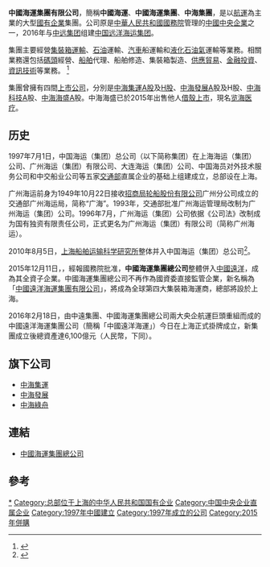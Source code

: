 {{Infobox_Company |
  company_name   = 中國海運集團有限公司 |
  company_logo   = [[File:Chinashipping.gif|File:Chinashipping.gif]] |
  company_type   = [[國有企业|國有企业]] |
 former_name = 中国海运（集团）总公司 |
  foundation     = 1997年|
  location       = {{PRC}}[[上海市|上海市]]|
  key_people     = [[董事長|董事長]]：許立榮|
  雇员人数  = |
  industry       = [[航運|航運]]及[[物流|物流]]|
  products       = |
  revenue        = |
  net_income     = |
  subsid         = {{ubl|[[中海集運|中海集運]] (現[[中遠海發|中遠海發]])|[[中海發展|中海發展]] (現[[中遠海能|中遠海能]])||[[中海科技|中海科技]] (現[[中远海科|中远海科]])|[[中海綠舟|中海綠舟]]|[[中海海盛|中海海盛]] (已出售)|[[上海船舶运输科学研究所|上海船舶运输科学研究所]]}}|
  owner          = [[中国远洋海运集团|中国远洋海运集团]]|
  homepage       = [http://www.cnshipping.com/ 中國海運集團總公司]
}}

'''中國海運集團有限公司'''，簡稱'''中國海運'''、'''中國海運集團'''、'''中海集團'''，是以[[航運|航運]]為主業的大型[[國有企業|國有企業]]集團。公司原是[[中華人民共和國國務院|中華人民共和國國務院]]管理的[[中國中央企業|中國中央企業]]之一，2016年与[[中远集团|中远集团]]组建[[中国远洋海运集团|中国远洋海运集团]]。

集團主要經營[[集裝箱|集裝箱]][[運輸|運輸]]、[[石油|石油]]運輸、[[汽車|汽車]]船運輸和[[液化石油氣|液化石油氣]]運輸等業務。相關業務還包括[[碼頭|碼頭]]經營、[[船舶|船舶]]代理、船舶修造、集裝箱製造、[[供應|供應]][[貿易|貿易]]、[[金融|金融]][[投資|投資]]、[[資訊技術|資訊技術]]等業務。
<ref>{{Cite web |url=http://www.cnshipping.com/b-1.asp |title=關於中海 |accessdate=2010-05-23 |archive-date=2010-05-28 |archive-url=https://web.archive.org/web/20100528160145/http://www.cnshipping.com/b-1.asp |dead-url=no }}</ref>

集團曾擁有四間[[上市公司|上市公司]]，分別是[[中海集運|中海集運]][[A股|A股]]及[[H股|H股]]、[[中海發展|中海發展]]A股及H股、[[中海科技|中海科技]]A股、[[中海海盛|中海海盛]]A股。中海海盛已於2015年出售他人[[借殼上市|借殼上市]]，現名[[览海医疗|览海医疗]]。

==历史==
1997年7月1日，中国海运（集团）总公司（以下简称集团）在上海海运（集团）公司、广州海运（集团）有限公司、大连海运（集团）公司、中国海员对外技术服务公司和中交船业公司等五家[[中华人民共和国交通部|交通部]]直属企业的基础上组建成立，总部设在上海。 

广州海运前身为1949年10月22日接收[[輪船招商局|招商局轮船股份有限公司]]广州分公司成立的交通部广州海运局，简称“广海”。1993年，交通部批准广州海运管理局改制为广州海运（集团）公司。1996年7月，广州海运（集团）公司依据《公司法》改制成为国有独资有限责任公司，正式更名为广州海运（集团）有限公司（简称广州海运）。

2010年8月5日，[[上海船舶运输科学研究所|上海船舶运输科学研究所]]整体并入中国海运（集团）总公司<ref>{{Cite web |url=http://www.sasac.gov.cn/n1180/n1566/n258252/n258629/7455965.html |title=存档副本 |accessdate=2010-08-29 |archive-date=2010-08-26 |archive-url=https://web.archive.org/web/20100826070229/http://www.sasac.gov.cn/n1180/n1566/n258252/n258629/7455965.html |dead-url=no }}</ref>。

2015年12月11日，，經報國務院批准，'''中國海運集團總公司'''整體併入[[中國遠洋|中國遠洋]]，成為其全資子企業。中國海運集團總公司不再作為國資委直接監管企業，新名稱為「[[中國遠洋海運集團有限公司|中國遠洋海運集團有限公司]]」，將成為全球第四大集裝箱海運商，總部將設於上海。

2016年2月18日，由中遠集團、中國海運集團總公司兩大央企航運巨頭重組而成的中國遠洋海運集團公司（簡稱「中國遠洋海運」）今日在上海正式掛牌成立，新集團成立後總資產達6,100億元（人民幣，下同）。

==旗下公司==
*[[中海集運|中海集運]]
*[[中海發展|中海發展]]
*[[中海綠舟|中海綠舟]]

== 連結 ==
*[https://web.archive.org/web/20121005045356/http://www.cnshipping.com/ 中國海運集團總公司]

== 參考 ==
{{reflist|2}}

[[Category:中國海運集團|*]]
[[Category:总部位于上海的中华人民共和国国有企业|Category:总部位于上海的中华人民共和国国有企业]]
[[Category:中国中央企业直属企业|Category:中国中央企业直属企业]]
[[Category:1997年中國建立|Category:1997年中國建立]]
[[Category:1997年成立的公司|Category:1997年成立的公司]]
[[Category:2015年併購|Category:2015年併購]]